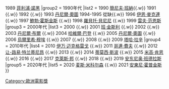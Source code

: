 {{Navbox
|name = 歐洲電影獎最佳男演員
|titlestyle = background: #20B2AA
|title = {{{1|}}}[[歐洲電影獎]][[歐洲電影獎最佳男主角|最佳男主角]]
|groupstyle = background: #20B2AA
|group1 = 1980年代
|list1 = 1988 [[麥斯·馮·西度]]{{.w}} 1989 [[菲利浦·諾黑]]
|group2 = 1990年代
|list2 = 1990 [[簡尼夫·班納]]{{.w}} 1991 {{link-fr|米歇爾·布蓋|Michel Bouquet}} {{.w}} 1992 {{link-fi|馬諦·佩龐帕|Matti Pellonpää}} {{.w}} 1993 [[丹尼爾·奧圖]] 1994-1995 從缺{{.w}} 1996 [[伊恩·麥克連]] {{.w}} 1997 [[鮑勃·霍斯金斯]] {{.w}} 1998 [[羅貝托·貝尼尼]]  {{.w}} 1999 [[雷夫·范恩斯]]
|group3 = 2000年代
|list3 = 2000 {{link-es|賽吉·羅佩茲|Sergi López}} {{.w}} 2001 [[本·金斯利|班·金斯利]] {{.w}} 2002 {{link-it|塞吉·卡斯特里圖|Sergio Castellitto}} {{.w}} 2003 [[丹尼爾·布爾]] {{.w}} 2004 [[哈維爾·巴登]] {{.w}} 2005 [[丹尼爾·奧圖]] {{.w}} 2006 [[烏爾里希·穆埃]] {{.w}} 2007 {{link-en|撒斯松·賈拜|Sasson Gabai}} {{.w}} 2008 {{link-it|托尼·瑟維洛|Toni Servillo}} {{.w}} 2009 [[塔哈·拉辛]]
|group4 = 2010年代
|list4 = 2010 [[伊万·迈克格雷戈]] {{.w}} 2011 [[哥連·費夫]] {{.w}} 2012 [[让-路易·特兰蒂尼昂]] {{.w}} 2013 {{link-it|托尼·瑟維洛|Toni Servillo}} {{.w}} 2014 [[蒂莫西·斯波]] {{.w}} 2015 [[米高·肯恩]] {{.w}} 2016 {{link-de|彼得·西摩尼謝克|Peter Simonischek}} {{.w}} 2017 [[克萊斯·邦]] {{.w}} 2018 {{link-it|馬切洛·馮提|Marcello Fonte}} {{.w}} 2019 [[安东尼奥·班德拉斯]]
|group5 = 2020年代
|list5 = 2020 [[麦斯·米科尔森]] {{.w}} 2021 [[安東尼·霍普金斯]]
}}<noinclude>
{{collapsible option}}
[[Category:欧洲电影奖最佳男主角获得者| ]]
[[Category:歐洲電影獎]]

</noinclude>